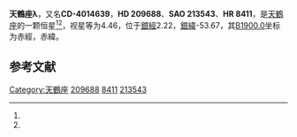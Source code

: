 {{Starbox begin
| name = 天鶴座λ
}}
{{Starbox observe
| epoch = [[J2000.0|J2000.0]]
| constell = [[天鶴座|天鶴座]]<ref name=SIMBAD>{{cite web
 | url=http://simbad.u-strasbg.fr/simbad/sim-id?Ident=HR+8411
 | title =Pulsating variable Star
 | publisher=Centre de Données astronomiques de Strasbourg
 | work=SIMBAD
 | accessdate=2012-07-13}}</ref><ref name=DATA>{{cite web
 | url=http://vizier.u-strasbg.fr/viz-bin/VizieR-5?-out.add=.&-source=5050&-corr=PK=HR&-out.max=9999&HR=8411
 | title =VizieR Detailed Page
 | accessdate=2012-07-13}}</ref>
| 星官 = 
| ra = {{RA|22|6|6.9}}<ref name=SIMBAD /><ref name=DATA />
| dec = {{DEC|-39|32|36}}<ref name=SIMBAD /><ref name=DATA />
| appmag_v = 4.46<ref name=SIMBAD /><ref name=DATA />
}}
{{Starbox character
| class = K3III<ref name=SIMBAD /><ref name=DATA />
| b-v = 1.37<ref name=SIMBAD /><ref name=DATA />
| u-b = 1.66<ref name=SIMBAD /><ref name=DATA />
| r-i = 0.78<ref name=SIMBAD /><ref name=DATA />
| variable = 
}}
{{Starbox astrometry
| radial_v = 1.66
| prop_mo_ra = 39
| parallax = 0.013
| p_error = 
}}
{{Starbox catalog
| names =CD-4014639，[[SAO星表|SAO]] 213543，[[HD星表|HD]] 209688，[[HR星表|HR]] 8411}}
{{Starbox reference |Simbad=HR+8411}}
{{Starbox end}}

'''天鶴座λ'''，又名'''CD-4014639'''，'''HD 209688'''、'''SAO 213543'''、'''HR 8411'''，是[[天鶴座|天鶴座]]的一颗恒星<ref name=SIMBAD /><ref name=DATA />，视星等为4.46，位于[[銀道座標系|銀經]]2.22，[[銀道座標系|銀緯]]-53.67，其[[B1900.0|B1900.0]]坐标为赤經{{RA|22|0|5.3}}，赤緯{{DEC|-40|-53.67|33}}。

== 参考文献 ==
{{reflist}}

{{star-stub}}

{{天鶴座恒星}}
[[Category:天鶴座|Category:天鶴座]]
[[Category:HD和HDE天體|209688]]
[[Category:HR天體|8411]]
[[Category:SAO天體|213543]]